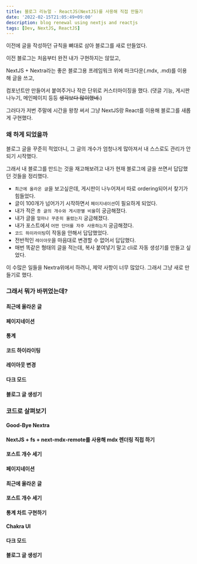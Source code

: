 ```yaml
---
title: 블로그 리뉴얼 - ReactJS(NextJS)를 사용해 직접 만들기
date: '2022-02-15T21:05:49+09:00'
description: blog renewal using nextjs and reactjs
tags: [Dev, NextJS, ReactJS]
---
```


이전에 글을 작성하던 규칙을 뼈대로 삼아 블로그를 새로 만들었다.

이전 블로그는 처음부터 완전 내가 구현하지는 않았고,

NextJS + Nextra라는 좋은 블로그용 프레임워크 위에 마크다운(.mdx, .md)를 이용해 글을 쓰고,

컴포넌트만 만들어서 붙여주거나 작은 단위로 커스터마이징을 했다. (댓글 기능, 게시판 나누기, 메인페이지 등등 ~~생각보다 많이했네.~~)

그러다가 저번 주말에 시간을 왕창 써서 그냥 NextJS랑 React를 이용해 블로그를 새롭게 구현했다.

### 왜 하게 되었을까

블로그 글을 꾸준히 적었더니, 그 글의 개수가 엄청나게 많아져서 내 스스로도 관리가 안되기 시작했다.

그래서 내 블로그를 만드는 것을 재고해보려고 내가 현재 블로그에 글을 쓰면서 답답했던 것들을 정리했다.

- `최근에 올라온 글`을 보고싶은데, 게시판이 나누어져서 따로 ordering되어서 찾기가 힘들었다.
- 글이 100개가 넘어가기 시작하면서 `페이지네이션`이 필요하게 되었다.
- 내가 적은 `총 글의 개수와 게시판별 비율`이 궁금해졌다.
- 내가 글을 `얼마나 꾸준히 올렸는지` 궁금해졌다.
- 내가 포스트에서 `어떤 단어를 자주 사용하는지` 궁금해졌다.
- `코드 하이라이팅`이 작동을 안해서 답답했었다.
- 전반적인 `레이아웃`을 마음대로 변경할 수 없어서 답답했다.
- 매번 똑같은 형태의 글을 적는데, 복사 붙여넣기 말고 cli로 자동 생성기를 만들고 싶었다.

이 수많은 일들을 Nextra위에서 하려니, 제약 사항이 너무 많았다. 그래서 그냥 새로 만들기로 했다.

### 그래서 뭐가 바뀌었는데?

#### 최근에 올라온 글
#### 페이지네이션
#### 통계
#### 코드 하이라이팅
#### 레이아웃 변경
#### 다크 모드
#### 블로그 글 생성기

### 코드로 살펴보기

#### Good-Bye Nextra
#### NextJS + fs + next-mdx-remote를 사용해 mdx 렌더링 직접 하기
#### 포스트 개수 세기
#### 페이지네이션
#### 최근에 올라온 글
#### 포스트 개수 세기
#### 통계 차트 구현하기
#### Chakra UI
#### 다크 모드
#### 블로그 글 생성기